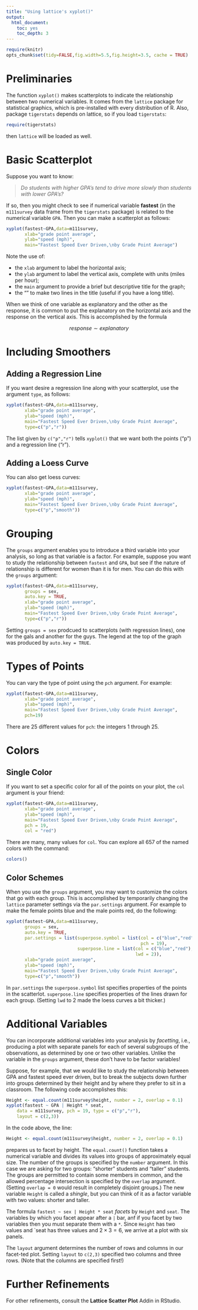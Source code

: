```yaml
---
title: "Using lattice's xyplot()"
output:
  html_document:
    toc: yes
    toc_depth: 3
---
```


```r
require(knitr)
opts_chunk$set(tidy=FALSE,fig.width=5.5,fig.height=3.5, cache = TRUE)
```

# Preliminaries

The function `xyplot()` makes scatterplots to indicate the relationship between two numerical variables.  It comes from the `lattice` package for statistical graphics, which is pre-installed with every distribution of R.  Also, package `tigerstats` depends on lattice, so if you load `tigerstats`:

```r
require(tigerstats)
```

then `lattice` will be loaded as well.

# Basic Scatterplot

Suppose you want to know:

  >*Do students with higher GPA's tend to drive more slowly than students with lower GPA's?*
  
If so, then you might check to see if numerical variable **fastest** (in the `m111survey` data frame from the `tigerstats` package) is related to the numerical variable `GPA`.  Then you can make a scatterplot as follows:

```r
xyplot(fastest~GPA,data=m111survey,
       xlab="grade point average",
       ylab="speed (mph)",
       main="Fastest Speed Ever Driven,\nby Grade Point Average")
```

Note the use of:

* the `xlab` argument to label the horizontal axis;
* the `ylab` argument to label the vertical axis, complete with units (miles per hour);
* the `main` argument to provide a brief but descriptive title for the graph;
* the "\n" to make two lines in the title (useful if you have a long title).

When we think of one variable as explanatory and the other as the response, it is common to put the explanatory on the horizontal axis and the response on the vertical axis.  This is accomplished by the formula

$$response \sim explanatory$$

# Including Smoothers

## Adding a Regression Line

If you want desire a regression line along with your scatterplot, use the argument `type`, as follows:

```r
xyplot(fastest~GPA,data=m111survey,
       xlab="grade point average",
       ylab="speed (mph)",
       main="Fastest Speed Ever Driven,\nby Grade Point Average",
       type=c("p","r"))
```

The list given by `c("p","r")` tells `xyplot()` that we want both the points ("p") and a regression line ("r").

## Adding a Loess Curve

You can also get loess curves:

```r
xyplot(fastest~GPA,data=m111survey,
       xlab="grade point average",
       ylab="speed (mph)",
       main="Fastest Speed Ever Driven,\nby Grade Point Average",
       type=c("p","smooth"))
```

# Grouping

The `groups` argument enables you to introduce a third variable into your analysis, so long as that variable is a factor.  For example, suppose you want to study the relationship between `fastest` and `GPA`, but see if the nature of relationship is different for women than it is for men.  You can do this with the `groups` argument:

```r
xyplot(fastest~GPA,data=m111survey,
       groups = sex,
       auto.key = TRUE,
       xlab="grade point average",
       ylab="speed (mph)",
       main="Fastest Speed Ever Driven,\nby Grade Point Average",
       type=c("p","r"))
```

Setting `groups = sex` prodcued to scatterplots (with regression lines), one for the gals and another for the guys.  The legend at the top of the graph was produced by `auto.key = TRUE`. 

# Types of Points

You can vary the type of point using the `pch` argument.  For example:

```r
xyplot(fastest~GPA,data=m111survey,
       xlab="grade point average",
       ylab="speed (mph)",
       main="Fastest Speed Ever Driven,\nby Grade Point Average",
       pch=19)
```

There are 25 different values for `pch`:  the integers 1 through 25.

# Colors

## Single Color

If you want to set a specific color for all of the points on your plot, the `col` argument is your friend:

```r
xyplot(fastest~GPA,data=m111survey,
       xlab="grade point average",
       ylab="speed (mph)",
       main="Fastest Speed Ever Driven,\nby Grade Point Average",
       pch = 19,
       col = "red")
```

There are many, many values for `col`.  You can explore all 657 of the named colors with the command:

```r
colors()
```

## Color Schemes

When you use the `groups` argument, you may want to customize the colors that go with each group.  This is accomplished by temporarily changing the `lattice` parameter settings via the `par.settings` argument.  For example to make the female points blue and the male points red, do the following:

```r
xyplot(fastest~GPA,data=m111survey,
       groups = sex,
       auto.key = TRUE,
       par.settings = list(superpose.symbol = list(col = c("blue","red"),
                                                   pch = 19),
                           superpose.line = list(col = c("blue","red"),
                                                 lwd = 2)),
       xlab="grade point average",
       ylab="speed (mph)",
       main="Fastest Speed Ever Driven,\nby Grade Point Average",
       type=c("p","smooth"))
```

In `par.settings` the `superpose.symbol` list specifies properties of the points in the scatterlot.  `superpose.line` specifies properties of the lines drawn for each group.  (Setting `lwd` to 2 made the loess curves a bit thicker.)

# Additional Variables

You can incorporate additional variables into your analysis by *facetting*, i.e., producing a plot with separate panels for each of several subgroups of the observations, as determined by one or two other variables.  Unlike the variable in the `groups` argument, these don't have to be factor variables!

Suppose, for example, that we would like to study the relationship between GPA and fastest speed ever driven, but to break the subjects down further into groups determined by their height and by where they prefer to sit in a classroom.  The following code accomplishes this:

```r
Height <- equal.count(m111survey$height, number = 2, overlap = 0.1)
xyplot(fastest ~ GPA | Height * seat,
	data = m111survey, pch = 19, type = c("p","r"),
	layout = c(2,3))
```

In the code above, the line:

```r
Height <- equal.count(m111survey$height, number = 2, overlap = 0.1)
```

prepares us to facet by height.  The `equal.count()` function takes a numerical variable and divides its values into groups of approximately equal size.  The number of the groups is specified by the `number` argument.  In this case we are asking for two groups:  "shorter" students and "taller" students.  The groups are permitted to contain some members in common, and the allowed percentage intersection is specified by the `overlap` argument.  (Setting `overlap = 0` would result in completely disjoint groups.)  The new variable `Height` is called a *shingle*, but you can think of it as a factor variable with two values: shorter and taller.

The formula `fastest ~ sex | Height * seat` *facets* by `Height` and `seat`. The variables by which you facet appear after a `|` bar, anf if you facet by two variables then you must separate them with a `*`. Since `Height` has two values and `seat has three values and $2 \times 3 = 6$, we arrive at a plot with six panels.

The `layout` argument determines the number of rows and columns in our facet-ted plot.  Setting `layout` to `c(2,3)` specified two columns and three rows.  (Note that the columns are specified first!)


# Further Refinements

For other refinements, consult the **Lattice Scatter Plot** Addin in RStudio.


